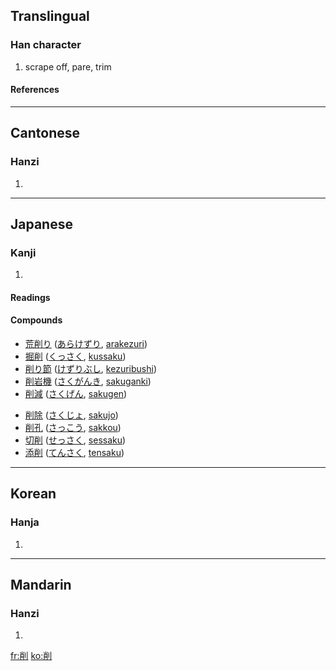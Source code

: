 ==Translingual==
===Han character===
{{Han char|rn=18|rad=刀|as=07|sn=9|four=9220<sub>0</sub>|canj=火月中弓 (FBLN)}}
# scrape off, pare, trim
====References====
{{Han ref|kx=0140.050|dkj=02000|dj=0317.110|hdz=10341.020|uh=524A|ud=21066|bh=AB64|bd=43876}}
----
==Cantonese==
===Hanzi===
{{yue-hanzi|jyut=|y=seuk3}}
# {{defn|Cantonese}}
----
==Japanese==
===Kanji===
{{ja-kanji|grade=c|rs=刀07}}
# {{defn|Japanese}}
====Readings====
{{ja-readings|on=[[さく]] (saku), [[しょう]] (shō)|kun=[[けずる]] (kezuru)}}
====Compounds====
{{top2}}
* [[荒削り]] ([[あらけずり]], [[arakezuri]])
* [[掘削]] ([[くっさく]], [[kussaku]])
* [[削り節]] ([[けずりぶし]], [[kezuribushi]])
* [[削岩機]] ([[さくがんき]], [[sakuganki]])
* [[削減]] ([[さくげん]], [[sakugen]])
{{mid2}}
* [[削除]] ([[さくじょ]], [[sakujo]])
* [[削孔]] ([[さっこう]], [[sakkou]])
* [[切削]] ([[せっさく]], [[sessaku]])
* [[添削]] ([[てんさく]], [[tensaku]])
{{bottom}}
----

==Korean==
===Hanja===
{{ko-hanja|hangeul=삭|rv=sak|mr=sak}}
# {{defn|Korean}}
----
==Mandarin==
===Hanzi===
{{cmn-hanzi|pin=[[xuē]] ([[xue1]])|wg=hsüeh<sup>1</sup>}}
# {{defn|Mandarin}}

[[fr:削]]
[[ko:削]]